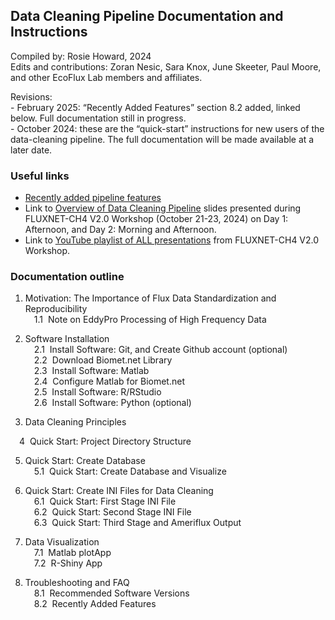 ## Data Cleaning Pipeline Documentation and Instructions

Compiled by: Rosie Howard, 2024\
Edits and contributions: Zoran Nesic, Sara Knox, June Skeeter, Paul Moore, and other EcoFlux Lab members and affiliates.

Revisions:\
- February 2025: "Recently Added Features" section 8.2 added, linked below. Full documentation still in progress.\
- October 2024: these are the "quick-start" instructions for new users of the data-cleaning pipeline. The full documentation will be made available at a later date.


### Useful links 
- <a href="https://ecoflux-lab.github.io/PipelineDocumentation/8_2_Recently_Added_Features.html" target="_blank" rel="noopener noreferrer">Recently added pipeline features</a>
- Link to <a href="workshop/DataCleaningPipeline_Overview_Final_Web.zip">Overview of Data Cleaning Pipeline</a> slides presented during FLUXNET-CH4 V2.0 Workshop (October 21-23, 2024) on Day 1: Afternoon, and Day 2: Morning and Afternoon.
- Link to <a href="https://www.youtube.com/watch?v=wpeOC09LvS8&list=PLwwM5mY7NX4S62HBzrxXWvox_tWysd9un&ab_channel=EcoFluxLab" target="_blank" rel="noopener noreferrer">YouTube playlist of ALL presentations</a> from FLUXNET-CH4 V2.0 Workshop.

### Documentation outline

1. Motivation: The Importance of Flux Data Standardization and Reproducibility\
&emsp;1.1 &nbsp;Note on EddyPro Processing of High Frequency Data\

2. Software Installation\
&emsp;2.1 &nbsp;Install Software: Git, and Create Github account (optional)\
&emsp;2.2 &nbsp;Download Biomet.net Library\
&emsp;2.3 &nbsp;Install Software: Matlab\
&emsp;2.4 &nbsp;Configure Matlab for Biomet.net\
&emsp;2.5 &nbsp;Install Software: R/RStudio\
&emsp;2.6 &nbsp;Install Software: Python (optional)

3. Data Cleaning Principles

<!-- 4. Set Up Project Directory Structure and Configure Matlab\ -->
&emsp;4 &nbsp;Quick Start: Project Directory Structure\

<!-- &emsp;4.1 &nbsp;Quick Start: Directory Structure and Matlab Configuration\
&emsp;4.2 &nbsp;Full Documentation: Set Up Project Directory Structure\
&emsp;4.3 &nbsp;Full Documentation: Configure Matlab for Data Structure -->

<!-- 5. Create Database from Raw Data and Visualize Contents\ -->

5. Quick Start: Create Database\
&emsp;5.1 &nbsp;Quick Start: Create Database and Visualize \
<!-- &emsp;5.2 &nbsp;Full Documentation: Create Database -->

<!-- 6. Create Your Own INI Files for Data Cleaning\ -->

6. Quick Start: Create INI Files for Data Cleaning\
&emsp;6.1 &nbsp;Quick Start: First Stage INI File\
&emsp;6.2 &nbsp;Quick Start: Second Stage INI File\
&emsp;6.3 &nbsp;Quick Start: Third Stage and Ameriflux Output\
<!-- &emsp;6.4 &nbsp;Full Documentation: First Stage INI file, Global Variables, Include Files, and Tags\
&emsp;6.5 &nbsp;Full Documentation: Second Stage INI\
&emsp;6.6 &nbsp;Full Documentation: Third Stage and Ameriflux Output -->

7. Data Visualization\
&emsp;7.1 &nbsp;Matlab plotApp\
&emsp;7.2 &nbsp;R-Shiny App\

8. Troubleshooting and FAQ\
&emsp;8.1 &nbsp;Recommended Software Versions\
&emsp;8.2 &nbsp;Recently Added Features
<!--&emsp;8.2 &nbsp;Recommended Software Versions-->

